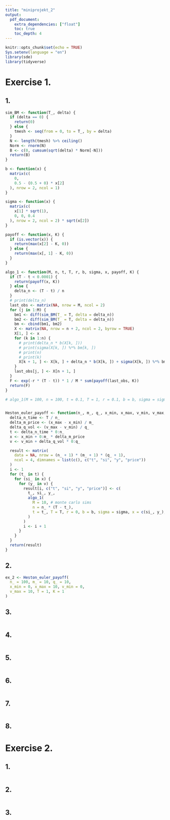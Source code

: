 ```yaml
---
title: "miniprojekt_2"
output:
  pdf_document:
    extra_dependencies: ["float"]
    toc: true
    toc_depth: 4
---
```


```r
knitr::opts_chunk$set(echo = TRUE)
Sys.setenv(language = "en")
library(sde)
library(tidyverse)
```

# Exercise 1.

## 1.

```r

sim_BM <- function(T_, delta) {
  if (delta == 0) {
    return(0)
  } else {
    tmesh <- seq(from = 0, to = T_, by = delta)
  }
  N <- length(tmesh) %>% ceiling()
  Norm <- rnorm(N)
  B <- c(0, cumsum(sqrt(delta) * Norm[-N]))
  return(B)
}

b <- function(x) {
  matrix(c(
    0,
    0.5 - (0.5 + 0) * x[2]
  ), nrow = 2, ncol = 1)
}

sigma <- function(x) {
  matrix(c(
    x[1] * sqrt(1),
    0, 0, 0.4
  ), nrow = 2, ncol = 2) * sqrt(x[2])
}

payoff <- function(x, K) {
  if (is.vector(x)) {
    return(max(x[2] - K, 0))
  } else {
    return(max(x[, 1] - K, 0))
  }
}

algo_1 <- function(M, n, t, T, r, b, sigma, x, payoff, K) {
  if (T - t < 0.0001) {
    return(payoff(x, K))
  } else {
    delta_n <- (T - t) / n
  }
  # print(delta_n)
  last_obs <- matrix(NA, nrow = M, ncol = 2)
  for (j in 1:M) {
    bm1 <- diff(sim_BM(T_ = T, delta = delta_n))
    bm2 <- diff(sim_BM(T_ = T, delta = delta_n))
    bm <- cbind(bm1, bm2)
    X <- matrix(NA, nrow = n + 2, ncol = 2, byrow = TRUE)
    X[1, ] <- x
    for (k in 1:n) {
      # print(delta_n * b(X[k, ]))
      # print(sigma(X[k, ]) %*% bm[k, ])
      # print(n)
      # print(k)
      X[k + 1, ] <- X[k, ] + delta_n * b(X[k, ]) + sigma(X[k, ]) %*% bm[k, ]
    }
    last_obs[j, ] <- X[n + 1, ]
  }
  F <- exp(-r * (T - t)) * 1 / M * sum(payoff(last_obs, K))
  return(F)
}

# algo_1(M = 100, n = 100, t = 0.1, T = 1, r = 0.1, b = b, sigma = sigma, x = c(9, 0.1), payoff = payoff, K = 10)


Heston_euler_payoff <- function(n_, m_, q_, x_min, x_max, v_min, v_max, T, K) {
  delta_n_time <- T / n_
  delta_m_price <- (x_max - x_min) / m_
  delta_q_vol <- (v_max - v_min) / q_
  t <- delta_n_time * 0:n_
  x <- x_min + 0:m_ * delta_m_price
  v <- v_min + delta_q_vol * 0:q_

  result <- matrix(
    data = NA, nrow = (n_ + 1) * (m_ + 1) * (q_ + 1),
    ncol = 4, dimnames = list(c(), c("t", "si", "y", "price"))
  )
  i <- 1
  for (t_ in t) {
    for (si_ in x) {
      for (y_ in v) {
        result[i, c("t", "si", "y", "price")] <- c(
          t_, si_, y_,
          algo_1(
            M = 10, # monte carlo sims
            n = n_ * (T - t_),
            t = t_, T = T, r = 0, b = b, sigma = sigma, x = c(si_, y_), payoff = payoff, K = K
          )
        )
        i <- i + 1
      }
    }
  }
  return(result)
}
```

## 2.

```r
ex_2 <- Heston_euler_payoff(
  n_ = 100, m_ = 10, q_ = 10,
  x_min = 0, x_max = 10, v_min = 0,
  v_max = 10, T = 1, K = 1
)
```

## 3.

```r

```

## 4.

```r

```


## 5.

```r

```


## 6.

```r

```


## 7.

```r


```


## 8.


# Exercise 2.

## 1.

```r

```


## 2.

```r

```


## 3.

```r

```
